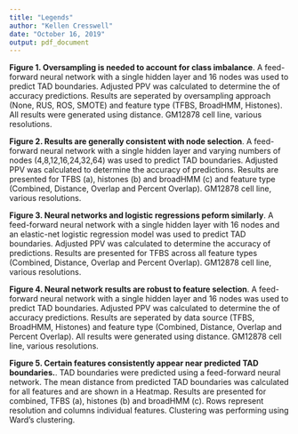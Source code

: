 ```yaml
---
title: "Legends"
author: "Kellen Cresswell"
date: "October 16, 2019"
output: pdf_document
---
```


**Figure 1. Oversampling is needed to account for class imbalance**. A feed-forward neural network with a single hidden layer and 16 nodes was used to predict TAD boundaries. Adjusted PPV was calculated to determine the of accuracy predictions. Results are seperated by oversampling approach (None, RUS, ROS, SMOTE) and feature type (TFBS, BroadHMM, Histones). All results were generated using distance. GM12878 cell line, various resolutions. 

**Figure 2. Results are generally consistent with node selection**. A feed-forward neural network with a single hidden layer and varying numbers of nodes (4,8,12,16,24,32,64) was used to predict TAD boundaries. Adjusted PPV was calculated to determine the accuracy of predictions. Results are presented for TFBS (a), histones (b) and broadHMM (c) and feature type (Combined, Distance, Overlap and Percent Overlap). GM12878 cell line, various resolutions. 

**Figure 3. Neural networks and logistic regressions peform similarly**. A feed-forward neural network with a single hidden layer with 16 nodes and an elastic-net logistic regression model was used to predict TAD boundaries. Adjusted PPV was calculated to determine the accuracy of predictions. Results are presented for TFBS across all feature types (Combined, Distance, Overlap and Percent Overlap). GM12878 cell line, various resolutions. 

**Figure 4. Neural network results are robust to feature selection**. A feed-forward neural network with a single hidden layer and 16 nodes was used to predict TAD boundaries. Adjusted PPV was calculated to determine the of accuracy predictions. Results are seperated by data source (TFBS, BroadHMM, Histones) and feature type (Combined, Distance, Overlap and Percent Overlap). All results were generated using distance. GM12878 cell line, various resolutions. 

**Figure 5. Certain features consistently appear near predicted TAD boundaries.**. TAD boundaries were predicted using a feed-forward neural network. The mean distance from predicted TAD boundaries was calculated for all features and are shown in a Heatmap. Results are presented for combined, TFBS (a), histones (b) and broadHMM (c). Rows represent resolution and columns individual features. Clustering was performing using Ward's clustering.